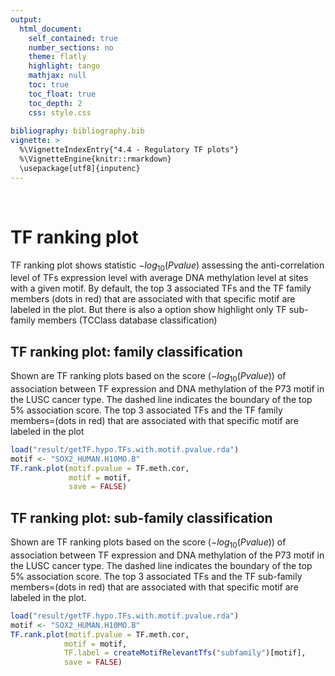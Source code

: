 ```yaml
---
output: 
  html_document:
    self_contained: true
    number_sections: no
    theme: flatly
    highlight: tango
    mathjax: null
    toc: true
    toc_float: true
    toc_depth: 2
    css: style.css
  
bibliography: bibliography.bib    
vignette: >
  %\VignetteIndexEntry{"4.4 - Regulatory TF plots"}
  %\VignetteEngine{knitr::rmarkdown}
  \usepackage[utf8]{inputenc}
---
```


<br>

# TF ranking plot
TF ranking plot shows statistic $-log_{10}(P value)$ assessing the anti-correlation level 
of TFs expression level with average DNA methylation level at sites with a given motif. 
By default, the top 3 associated TFs and the TF family members (dots in red) that are associated with that specific motif  are labeled in the plot.
But there is also a option show highlight only TF sub-family members (TCClass database classification)

## TF ranking plot: family classification

Shown are TF ranking plots based on the score ($-log_{10}(P value))$ of association between TF expression and DNA methylation of the P73 motif in the LUSC cancer type. The dashed line indicates the boundary of the top 5% association score. The top 3 associated TFs and the TF family members=(dots in red) that are associated with that specific motif are labeled in the plot

```r
load("result/getTF.hypo.TFs.with.motif.pvalue.rda")
motif <- "SOX2_HUMAN.H10MO.B"
TF.rank.plot(motif.pvalue = TF.meth.cor, 
             motif = motif,
             save = FALSE) 
```

## TF ranking plot:  sub-family classification
Shown are TF ranking plots based on the score ($-log_{10}(P value)$) of association between TF expression and DNA methylation of the P73 motif in the LUSC cancer type. The dashed line indicates the boundary of the top 5% association score. The top 3 associated TFs and the TF sub-family members=(dots in red) that are associated with that specific motif are labeled in the plot.

```r
load("result/getTF.hypo.TFs.with.motif.pvalue.rda")
motif <- "SOX2_HUMAN.H10MO.B"
TF.rank.plot(motif.pvalue = TF.meth.cor,  
            motif = motif, 
            TF.label = createMotifRelevantTfs("subfamily")[motif],
            save = FALSE)
```

